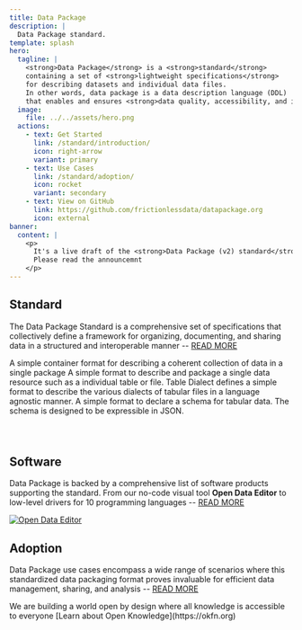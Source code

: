 ```yaml
---
title: Data Package
description: |
  Data Package standard.
template: splash
hero:
  tagline: |
    <strong>Data Package</strong> is a <strong>standard</strong>
    containing a set of <strong>lightweight specifications</strong>
    for describing datasets and individual data files.
    In other words, data package is a data description language (DDL)
    that enables and ensures <strong>data quality, accessibility, and interoperability</strong>.
  image:
    file: ../../assets/hero.png
  actions:
    - text: Get Started
      link: /standard/introduction/
      icon: right-arrow
      variant: primary
    - text: Use Cases
      link: /standard/adoption/
      icon: rocket
      variant: secondary
    - text: View on GitHub
      link: https://github.com/frictionlessdata/datapackage.org
      icon: external
banner:
  content: |
    <p>
      It's a live draft of the <strong>Data Package (v2) standard</strong>.
      Please read the announcemnt
    </p>
---
```



## Standard

The Data Package Standard is a comprehensive set of specifications that collectively define a framework for organizing, documenting, and sharing data in a structured and interoperable manner -- [READ MORE](/standard/specifications)

<div style="marding-top: 5em; margin-bottom: 5em">
  <CardGrid>
    <Card title="Data Package" icon="open-book">
      A simple container format for describing a coherent collection of data in a single
      package
    </Card>
    <Card title="Data Resource" icon="rocket">
      A simple format to describe and package a single data resource such as a individual
      table or file.
    </Card>
    <Card title="Table Dialect" icon="document">
      Table Dialect defines a simple format to describe the various dialects of tabular
      files in a language agnostic manner.
    </Card>
    <Card title="Table Schema" icon="puzzle">
      A simple format to declare a schema for tabular data. The schema is designed to be
      expressible in JSON.
    </Card>
  </CardGrid>
</div>

## Software

Data Package is backed by a comprehensive list of software products supporting the standard. From our no-code visual tool **Open Data Editor** to low-level drivers for 10 programming languages -- [READ MORE](/standard/software)

[![Open Data Editor](../../assets/odet.png)](https://docs.google.com/presentation/d/1VEVBCnxAouNXA0jEcyCjrXtx2R_t-QmFzSZCp3UlqD8)

## Adoption

Data Package use cases encompass a wide range of scenarios where this standardized data packaging format proves invaluable for efficient data management, sharing, and analysis -- [READ MORE](/standard/adoption)

<Adoption />

<About title="Brought to you by">
  We are building a world open by design where all knowledge is accessible to everyone
  [Learn about Open Knowledge](https://okfn.org)
</About>
